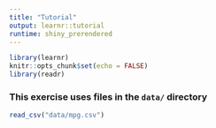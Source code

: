 ```yaml
---
title: "Tutorial"
output: learnr::tutorial
runtime: shiny_prerendered
---
```


```r
library(learnr)
knitr::opts_chunk$set(echo = FALSE)
library(readr)
```

### This exercise uses files in the `data/` directory

```r
read_csv("data/mpg.csv")
```